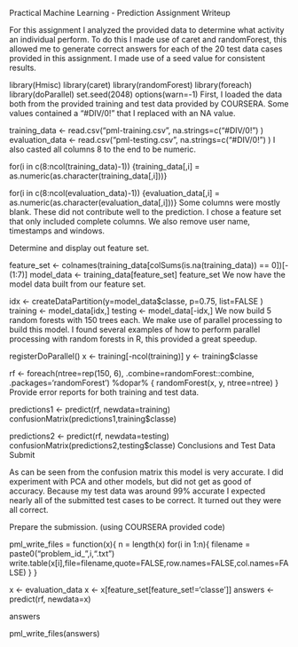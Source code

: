 Practical Machine Learning - Prediction Assignment Writeup

For this assignment I analyzed the provided data to determine what activity an individual perform. To do this I made use of caret and randomForest, this allowed me to generate correct answers for each of the 20 test data cases provided in this assignment. I made use of a seed value for consistent results.

library(Hmisc)
library(caret)
library(randomForest)
library(foreach)
library(doParallel)
set.seed(2048)
options(warn=-1)
First, I loaded the data both from the provided training and test data provided by COURSERA. Some values contained a "#DIV/0!" that I replaced with an NA value.

training_data <- read.csv("pml-training.csv", na.strings=c("#DIV/0!") )
evaluation_data <- read.csv("pml-testing.csv", na.strings=c("#DIV/0!") )
I also casted all columns 8 to the end to be numeric.

for(i in c(8:ncol(training_data)-1)) {training_data[,i] = as.numeric(as.character(training_data[,i]))}

for(i in c(8:ncol(evaluation_data)-1)) {evaluation_data[,i] = as.numeric(as.character(evaluation_data[,i]))}
Some columns were mostly blank. These did not contribute well to the prediction. I chose a feature set that only included complete columns. We also remove user name, timestamps and windows.

Determine and display out feature set.

feature_set <- colnames(training_data[colSums(is.na(training_data)) == 0])[-(1:7)]
model_data <- training_data[feature_set]
feature_set
We now have the model data built from our feature set.

idx <- createDataPartition(y=model_data$classe, p=0.75, list=FALSE )
training <- model_data[idx,]
testing <- model_data[-idx,]
We now build 5 random forests with 150 trees each. We make use of parallel processing to build this model. I found several examples of how to perform parallel processing with random forests in R, this provided a great speedup.

registerDoParallel()
x <- training[-ncol(training)]
y <- training$classe

rf <- foreach(ntree=rep(150, 6), .combine=randomForest::combine, .packages='randomForest') %dopar% {
randomForest(x, y, ntree=ntree) 
}
Provide error reports for both training and test data.

predictions1 <- predict(rf, newdata=training)
confusionMatrix(predictions1,training$classe)


predictions2 <- predict(rf, newdata=testing)
confusionMatrix(predictions2,testing$classe)
Conclusions and Test Data Submit

As can be seen from the confusion matrix this model is very accurate. I did experiment with PCA and other models, but did not get as good of accuracy. Because my test data was around 99% accurate I expected nearly all of the submitted test cases to be correct. It turned out they were all correct.

Prepare the submission. (using COURSERA provided code)

pml_write_files = function(x){
  n = length(x)
  for(i in 1:n){
    filename = paste0("problem_id_",i,".txt")
    write.table(x[i],file=filename,quote=FALSE,row.names=FALSE,col.names=FALSE)
  }
}


x <- evaluation_data
x <- x[feature_set[feature_set!='classe']]
answers <- predict(rf, newdata=x)

answers

pml_write_files(answers)
